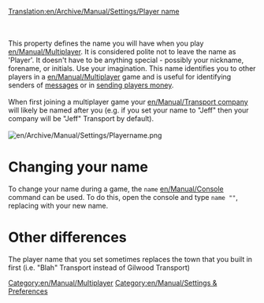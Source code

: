 [[Translation:en/Archive/Manual/Settings/Player name]]

{{en/Note|Newer versions call this option <code>client_name</code>}}
<br><br/>
This property defines the name you will have when you play [[en/Manual/Multiplayer]]. It is considered polite not to leave the name as 'Player'. It doesn't have to be anything special - possibly your nickname, forename, or initials. Use your imagination. This name identifies you to other players in a [[en/Manual/Multiplayer]] game and is useful for identifying senders of [https://wiki.openttd.org/Multiplayer#Chatting messages] or in [https://wiki.openttd.org/Multiplayer#Client_list sending players money].
<br><br/>
When first joining a multiplayer game your [[en/Manual/Transport company]] will likely be named after you (e.g. if you set your name to "Jeff" then your company will be "Jeff" Transport by default).
<br><br/>
[[File:en/Archive/Manual/Settings/Playername.png]]

= Changing your name =
To change your name during a game, the <code>name</code> [[en/Manual/Console]] command can be used.
To do this, open the console and type <code>name "<newname>"</code>, replacing <newname> with your new name.

= Other differences =
The player name that you set sometimes replaces the town that you built in first (i.e. "Blah" Transport instead of Gilwood Transport)

[[Category:en/Manual/Multiplayer]]
[[Category:en/Manual/Settings & Preferences]]
{{en/Stub}}